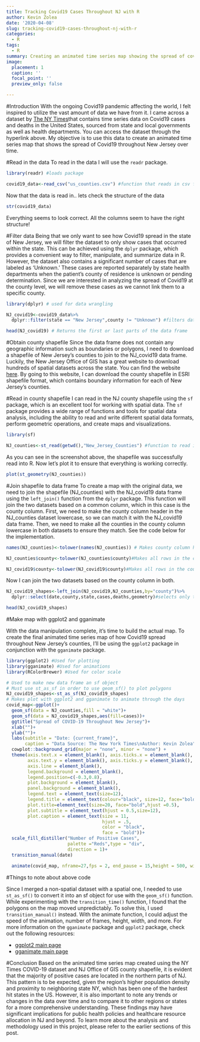 ```yaml
---
title: Tracking Covid19 Cases Throughout NJ with R
author: Kevin Zolea
date: '2020-04-08'
slug: tracking-covid19-cases-throughout-nj-with-r
categories:
  - R
tags:
  - R
summary: Creating an animated time series map showing the spread of covid19 throughout NJ using the R programming language.
image:
  placement: 1
  caption: ''
  focal_point: ''
  preview_only: false

---
```

#Introduction
With the ongoing Covid19 pandemic affecting the world, I felt inspired to utilize the vast amount of data we have from it. I came across a dataset by [The NY Times](https://github.com/nytimes/covid-19-data){target="_blank"}that contains time series data on Covid19 cases and deaths in the United States, sourced from state and local governments as well as health departments. You can access the dataset through the hyperlink above. My objective is to use this data to create an animated time series map that shows the spread of Covid19 throughout New Jersey over time.

#Read in the data
To read in the data I will use the ```readr``` package.
```r
library(readr) #loads package

covid19_data<-read_csv("us_counties.csv") #function that reads in csv files


```
Now that the data is read in.. lets check the structure of the data
```r

str(covid19_data)
```
Everything seems to look correct. All the columns seem to have the right structure!

#Filter data
Being that we only want to see how Covid19 spread in the state of New Jersey, we will filter the dataset to only show cases that occurred within the state. This can be achieved using the ```dplyr``` package, which provides a convenient way to filter, manipulate, and summarize data in R. However, the dataset also contains a significant number of cases that are labeled as 'Unknown.' These cases are reported separately by state health departments when the patient's county of residence is unknown or pending determination. Since we are interested in analyzing the spread of Covid19 at the county level, we will remove these cases as we cannot link them to a specific county.
```r
library(dplyr) # used for data wrangling

NJ_covid19<-covid19_data%>%
  dplyr::filter(state == "New Jersey",county != "Unknown") #filters data frame

head(NJ_covid19) # Returns the first or last parts of the data frame 
```

#Obtain county shapefile
Since the data frame does not contain any geographic information such as boundaries or polygons, I need to download a shapefile of New Jersey's counties to join to the NJ_covid19 data frame. Luckily, the New Jersey Office of GIS has a great website to download hundreds of spatial datasets across the state. You can find the website [here](https://njogis-newjersey.opendata.arcgis.com){target="_blank"}. By going to this website, I can download the county shapefile in ESRI shapefile format, which contains boundary information for each of New Jersey's counties.

#Read in county shapefile
I can read in the NJ county shapefile using the ```sf``` package, which is an excellent tool for working with spatial data. The ```sf``` package provides a wide range of functions and tools for spatial data analysis, including the ability to read and write different spatial data formats, perform geometric operations, and create maps and visualizations.

```r
library(sf)

NJ_counties<-st_read(getwd(),"New_Jersey_Counties") #function to read in shapefile

```
As you can see in the screenshot above, the shapefile was successfully read into R. Now let's plot it to ensure that everything is working correctly.

```r

plot(st_geometry(NJ_counties)) 

```

#Join shapefile to data frame
To create a map with the original data, we need to join the shapefile (NJ_counties) with the NJ_covid19 data frame using the ```left_join()``` function from the ```dplyr``` package. This function will join the two datasets based on a common column, which in this case is the county column. First, we need to make the county column header in the NJ_counties dataset lowercase, so we can match it with the NJ_covid19 data frame. Then, we need to make all the counties in the county column lowercase in both datasets to ensure they match. See the code below for the implementation.
```r
names(NJ_counties)<-tolower(names(NJ_counties)) # Makes county column header lowercase

NJ_counties$county<-tolower(NJ_counties$county)#Makes all rows in the county column lowercase

NJ_covid19$county<-tolower(NJ_covid19$county)#Makes all rows in the county column lowercase
```

Now I can join the two datasets based on the county column in both.

```r

NJ_covid19_shapes<-left_join(NJ_covid19,NJ_counties,by="county")%>%
  dplyr::select(date,county,state,cases,deaths,geometry)#selects only the columns of interest

head(NJ_covid19_shapes)
```

#Make map with ggplot2 and gganimate

With the data manipulation complete, it's time to build the actual map. To create the final animated time series map of how Covid19 spread throughout New Jersey's counties, I'll be using the ```ggplot2``` package in conjunction with the ```gganimate``` package.

```r
library(ggplot2) #Used for plotting
library(gganimate) #Used for animations
library(RColorBrewer) #Used for color scale 

# Used to make new data frame an sf object
# Must use st_as_sf in order to use geom_sf() to plot polygons
NJ_covid19_shapes<-st_as_sf(NJ_covid19_shapes)
# Makes plot with ggplot2 and gganimate to animate through the days 
covid_map<-ggplot()+
  geom_sf(data = NJ_counties,fill = "white")+
  geom_sf(data = NJ_covid19_shapes,aes(fill=cases))+
  ggtitle("Spread of COVID-19 Throughout New Jersey")+
  xlab("")+
  ylab("")+
  labs(subtitle = "Date: {current_frame}",
       caption = "Data Source: The New York Times\nAuthor: Kevin Zolea")+
  cowplot::background_grid(major = "none", minor = "none") +
  theme(axis.text.x = element_blank(), axis.ticks.x = element_blank(),
        axis.text.y = element_blank(), axis.ticks.y = element_blank(),
        axis.line = element_blank(),
        legend.background = element_blank(),
        legend.position=c(-0.3,0.8),
        plot.background = element_blank(),
        panel.background = element_blank(),
        legend.text = element_text(size=12),
        legend.title = element_text(colour="black", size=12, face="bold"),
        plot.title=element_text(size=20, face="bold",hjust =0.5),
        plot.subtitle = element_text(hjust = 0.5,size=12),
        plot.caption = element_text(size = 11,
                                    hjust = .5,
                                    color = "black",
                                    face = "bold"))+
  scale_fill_distiller("Number of Positive Cases",
                       palette ="Reds",type = "div",
                       direction = 1)+
  transition_manual(date)

  animate(covid_map, nframe=27,fps = 2, end_pause = 15,height = 500, width =500)


```

#Things to note about above code

Since I merged a non-spatial dataset with a spatial one, I needed to use ```st_as_sf()``` to convert it into an sf object for use with the ```geom_sf()``` function. While experimenting with the ```transition_time()``` function, I found that the polygons on the map moved unpredictably. To solve this, I used ```transition_manual()``` instead. With the animate function, I could adjust the speed of the animation, number of frames, height, width, and more. For more information on the ```gganimate``` package and ```ggplot2``` package, check out the following resources:

* [ggplot2 main page](https://ggplot2.tidyverse.org){target="_blank"}
* [gganimate main page](https://gganimate.com){target="_blank"}

#Conclusion
Based on the animated time series map created using the NY Times COVID-19 dataset and NJ Office of GIS county shapefile, it is evident that the majority of positive cases are located in the northern parts of NJ. This pattern is to be expected, given the region's higher population density and proximity to neighboring state NY, which has been one of the hardest hit states in the US. However, it is also important to note any trends or changes in the data over time and to compare it to other regions or states for a more comprehensive understanding. These findings may have significant implications for public health policies and healthcare resource allocation in NJ and beyond. To learn more about the analysis and methodology used in this project, please refer to the earlier sections of this post.